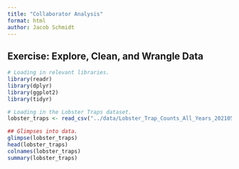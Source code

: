 ```yaml
---
title: "Collaborator Analysis"
format: html
author: Jacob Schmidt
---
```


## Exercise: Explore, Clean, and Wrangle Data

```r
# Loading in relevant libraries.
library(readr)
library(dplyr)
library(ggplot2)
library(tidyr)

# Loading in the Lobster Traps dataset.
lobster_traps <- read_csv("../data/Lobster_Trap_Counts_All_Years_20210519.csv")

## Glimpses into data.
glimpse(lobster_traps)
head(lobster_traps)
colnames(lobster_traps)
summary(lobster_traps)
```

